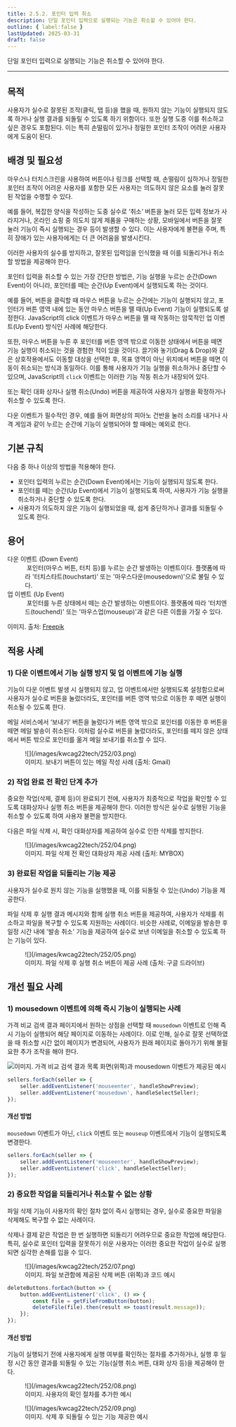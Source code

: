 ```yaml
---
title: 2.5.2. 포인터 입력 취소
description: 단일 포인터 입력으로 실행되는 기능은 취소할 수 있어야 한다.
outline: { label:false }
lastUpdated: 2025-03-31
draft: false
---
```


단일 포인터 입력으로 실행되는 기능은 취소할 수 있어야 한다.
* * *

## 목적
사용자가 실수로 잘못된 조작(클릭, 탭 등)을 했을 때, 원하지 않는 기능이 실행되지 않도록 하거나 실행 결과를 되돌릴 수 있도록 하기 위함이다. 또한 실행 도중 이를 취소하고 싶은 경우도 포함된다. 이는 특히 손떨림이 있거나 정밀한 포인터 조작이 어려운 사용자에게 도움이 된다.

##	배경 및 필요성
마우스나 터치스크린을 사용하여 버튼이나 링크를 선택할 때, 손떨림이 심하거나 정밀한 포인터 조작이 어려운 사용자를 포함한 모든 사용자는 의도하지 않은 요소를 눌러 잘못된 작업을 수행할 수 있다.

예를 들어, 복잡한 양식을 작성하는 도중 실수로 ‘취소’ 버튼을 눌러 모든 입력 정보가 사라지거나, 온라인 쇼핑 중 의도치 않게 제품을 구매하는 상황, 모바일에서 버튼을 잘못 눌러 기능이 즉시 실행되는 경우 등이 발생할 수 있다. 이는 사용자에게 불편을 주며, 특히 장애가 있는 사용자에게는 더 큰 어려움을 발생시킨다.

이러한 사용자의 실수를 방지하고, 잘못된 입력임을 인식했을 때 이를 되돌리거나 취소할 방법을 제공해야 한다.

포인터 입력을 취소할 수 있는 가장 간단한 방법은, 기능 실행을 누르는 순간(<span lang="en">Down Event</span>)이 아니라, 포인터를 떼는 순간(<span lang="en">Up Event</span>)에서 실행되도록 하는 것이다.

예를 들어, 버튼을 클릭할 때 마우스 버튼을 누르는 순간에는 기능이 실행되지 않고, 포인터가 버튼 영역 내에 있는 동안 마우스 버튼을 뗄 때(<span lang="en">Up Event</span>) 기능이 실행되도록 설정한다. JavaScript의 click 이벤트가 마우스 버튼을 뗄 때 작동하는 암묵적인 업 이벤트(<span lang="en">Up Event</span>) 방식인 사례에 해당한다. 

또한, 마우스 버튼을 누른 후 포인터를 버튼 영역 밖으로 이동한 상태에서 버튼을 떼면 기능 실행이 취소되는 것을 경험한 적이 있을 것이다. 끌기와 놓기(<span lang="en">Drag &amp; Drop</span>)와 같은 상호작용에서도 이동할 대상을 선택한 후, 목표 영역이 아닌 위치에서 버튼을 떼면 이동이 취소되는 방식과 동일하다. 이를 통해 사용자가 기능 실행을 취소하거나 중단할 수 있으며, JavaScript의 `click` 이벤트는 이러한 기능 작동 취소가 내장되어 있다.

또는 확인 대화 상자나 실행 취소(<span lang="en">Undo</span>) 버튼을 제공하여 사용자가 실행을 확정하거나 취소할 수 있도록 한다.

다운 이벤트가 필수적인 경우, 예를 들어 화면상의 피아노 건반을 눌러 소리를 내거나 사격 게임과 같이 누르는 순간에 기능이 실행되어야 할 때에는 예외로 한다.

##	기본 규칙
다음 중 하나 이상의 방법을 적용해야 한다.
- 포인터 입력의 누르는 순간(<span lang="en">Down Event</span>)에서는 기능이 실행되지 않도록 한다.
- 포인터를 떼는 순간(<span lang="en">Up Event</span>)에서 기능이 실행되도록 하여, 사용자가 기능 실행을 취소하거나 중단할 수 있도록 한다.
- 사용자가 의도하지 않은 기능이 실행되었을 때, 쉽게 중단하거나 결과를 되돌릴 수 있도록 한다.

## 용어
<dl>
	<dt>다운 이벤트 (Down Event)</dt>
	<dd>
		<img src="/images/kwcag22tech/252/01.png" alt="" class="desc-float" />
		포인터(마우스 버튼, 터치 등)를 누르는 순간 발생하는 이벤트이다. 플랫폼에 따라 '터치스타트(touchstart)' 또는 '마우스다운(mousedown)'으로 불릴 수 있다.
	</dd>
	<dt>업 이벤트 (Up Event)</dt>
	<dd>
		<img src="/images/kwcag22tech/252/02.png" alt="" class="desc-float" />
		포인터를 누른 상태에서 떼는 순간 발생하는 이벤트이다. 플랫폼에 따라 '터치엔드(touchend)' 또는 '마우스업(mouseup)'과 같은 다른 이름을 가질 수 있다.
	</dd>
</dl>

이미지. 출처: [Freepik](https://www.freepik.com/free-vector/different-phone-hand-gestures-set_9649376.htm)


## 적용 사례

### 1)	다운 이벤트에서 기능 실행 방지 및 업 이벤트에 기능 실행
기능이 다운 이벤트 발생 시 실행되지 않고, 업 이벤트에서만 실행되도록 설정함으로써 사용자가 실수로 버튼을 눌렀더라도, 포인터를 버튼 영역 밖으로 이동한 후 떼면 실행이 취소될 수 있도록 한다.

메일 서비스에서 ‘보내기’ 버튼을 눌렀다가 버튼 영역 밖으로 포인터를 이동한 후 버튼을 떼면 메일 발송이 취소된다. 이처럼 실수로 버튼을 눌렀더라도, 포인터를 떼지 않은 상태에서 버튼 밖으로 포인터를 옮겨 메일 보내기를 취소할 수 있다.

<figure>
    ![](/images/kwcag22tech/252/03.png)
    <figcaption>이미지. 보내기 버튼이 있는 메일 작성 사례 (출처: Gmail)</figcaption>
</figure>

### 2)	작업 완료 전 확인 단계 추가
중요한 작업(삭제, 결제 등)이 완료되기 전에, 사용자가 최종적으로 작업을 확인할 수 있도록 대화상자나 실행 취소 버튼을 제공해야 한다. 이러한 방식은 실수로 실행된 기능을 취소할 수 있도록 하여 사용자 불편을 방지한다.

다음은 파일 삭제 시, 확인 대화상자를 제공하여 실수로 인한 삭제를 방지한다.

<figure>
    ![](/images/kwcag22tech/252/04.png)
    <figcaption>이미지. 파일 삭제 전 확인 대화상자 제공 사례 (출처: MYBOX)</figcaption>
</figure>

### 3)	완료된 작업을 되돌리는 기능 제공
사용자가 실수로 원치 않는 기능을 실행했을 때, 이를 되돌릴 수 있는(<span lang="en">Undo</span>) 기능을 제공한다.

파일 삭제 후 실행 결과 메시지와 함께 실행 취소 버튼을 제공하여, 사용자가 삭제를 취소하고 파일을 복구할 수 있도록 지원하는 사례이다. 비슷한 사례로, 이메일을 발송한 후 일정 시간 내에 '발송 취소' 기능을 제공하여 실수로 보낸 이메일을 취소할 수 있도록 하는 기능이 있다.

<figure>
    ![](/images/kwcag22tech/252/05.png)
    <figcaption>이미지. 파일 삭제 후 실행 취소 버튼이 제공 사례 (출처: 구글 드라이브)</figcaption>
</figure>

## 개선 필요 사례
### 1)	mousedown 이벤트에 의해 즉시 기능이 실행되는 사례
가격 비교 검색 결과 페이지에서 원하는 상점을 선택할 때 `mousedown` 이벤트로 인해 즉시 기능이 실행되어 해당 페이지로 이동하는 사례이다. 이로 인해, 실수로 잘못 선택하였을 때 취소할 시간 없이 페이지가 변경되어, 사용자가 원래 페이지로 돌아가기 위해 불필요한 추가 조작을 해야 한다.

![이미지. 가격 비교 검색 결과 목록 화면(위쪽)과 `mousedown` 이벤트가 제공된 예시](/images/kwcag22tech/252/06.png)

```javascript
sellers.forEach(seller => {
    seller.addEventListener('mouseenter', handleShowPreview);
    seller.addEventListener('mousedown', handleSelectSeller);
});
```

#### 개선 방법
`mousedown` 이벤트가 아닌, `click` 이벤트 또는 `mouseup` 이벤트에서 기능이 실행되도록 변경한다.
```javascript
sellers.forEach(seller => {
    seller.addEventListener('mouseenter', handleShowPreview);
    seller.addEventListener('click', handleSelectSeller);
});
```
### 2)	중요한 작업을 되돌리거나 취소할 수 없는 상황
파일 삭제 기능이 사용자의 확인 절차 없이 즉시 실행되는 경우, 실수로 중요한 파일을 삭제해도 복구할 수 없는 사례이다.

삭제나 결제 같은 작업은 한 번 실행하면 되돌리기 어려우므로 중요한 작업에 해당한다. 특히, 실수로 포인터 입력을 잘못하기 쉬운 사용자는 이러한 중요한 작업이 실수로 실행되면 심각한 손해를 입을 수 있다.

<figure>
    ![](/images/kwcag22tech/252/07.png)
    <figcaption>이미지. 파일 보관함에 제공된 삭제 버튼 (위쪽)과 코드 예시</figcaption>
</figure>

```javascript
deleteButtons.forEach(button => {
    button.addEventListener('click', () => {
        const file = getFileFromButton(button);
        deleteFile(file).then(result => toast(result.message));
    });
});
```

#### 개선 방법
기능이 실행되기 전에 사용자에게 실행 여부를 확인하는 절차를 추가하거나, 실행 후 일정 시간 동안 결과를 되돌릴 수 있는 기능(실행 취소 버튼, 대화 상자 등)을 제공해야 한다.

<figure>
    ![](/images/kwcag22tech/252/08.png)
    <figcaption>이미지. 사용자의 확인 절차를 추가한 예시</figcaption>
</figure>

<figure>
    ![](/images/kwcag22tech/252/09.png)
    <figcaption>이미지. 삭제 후 되돌릴 수 있는 기능 제공한 예시</figcaption>
</figure>
